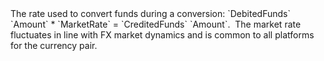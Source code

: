   

  

<ResponseField name="MarketRate" type="float" default="">  
<Max4DecimalPlaces />    
The rate used to convert funds during a conversion: `DebitedFunds` `Amount` * `MarketRate` = `CreditedFunds` `Amount`.   
The market rate fluctuates in line with FX market dynamics and is common to all platforms for the currency pair. 
</ResponseField>